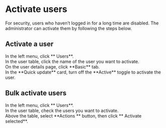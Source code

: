 # Activate users

For security, users who haven’t logged in for a long time are disabled. The administrator can activate them by following the steps below.

## Activate a user

<Steps>

<div>
<Nav name="console" />
</div>

<div>
In the left menu, click **<Icon name="UserO" /> Users**.
</div>

<div>
In the user table, click the name of the user you want to activate.
</div>

<div>
On the user details page, click **Basic** tab.
</div>

<div>
In the **Quick update** card, turn off the **Active** toggle to activate the user.
</div>

</Steps>

## Bulk activate users

<Steps>

<div>
<Nav name="console" />
</div>

<div>
In the left menu, click **<Icon name="UserO" /> Users**.
</div>

<div>
In the user table, check the users you want to activate.
</div>

<div>
Above the table, select **Actions <Icon name="chevron-down" />** button, then click **<Icon name="CircleCheck" /> Activate selected**.
</div>

</Steps>